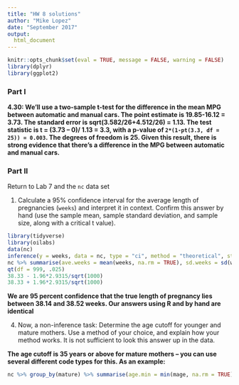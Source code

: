 ```yaml
---
title: "HW 8 solutions"
author: "Mike Lopez"
date: "September 2017"
output:
  html_document
---
```


```r
knitr::opts_chunk$set(eval = TRUE, message = FALSE, warning = FALSE)
library(dplyr)
library(ggplot2)
```

### Part I

**4.30: We’ll use a two-sample t-test for the difference in the mean MPG between automatic and manual cars. 
The point estimate is 19.85-16.12 = 3.73. The standard error is sqrt(3.582/26+4.512/26) = 1.13. 
The test statistic is t = (3.73 – 0)/ 1.13 = 3.3, with a p-value of `2*(1-pt(3.3, df = 25)) = 0.003`. The degrees of freedom is 25. Given this result, there is strong evidence that there’s a difference in the MPG between automatic and manual cars.**


### Part II

Return to Lab 7 and the `nc` data set

1.  Calculate a 95% confidence interval for the average length of pregnancies 
(`weeks`) and interpret it in context. Confirm this answer by hand (use the sample mean, sample standard deviation, and sample size, along with a critical t value). 

```r
library(tidyverse)
library(oilabs)
data(nc)
inference(y = weeks, data = nc, type = "ci", method = "theoretical", statistic = "mean")
nc %>% summarise(ave.weeks = mean(weeks, na.rm = TRUE), sd.weeks = sd(weeks, na.rm = TRUE))
qt(df = 999, .025)
38.33 - 1.96*2.9315/sqrt(1000)
38.33 + 1.96*2.9315/sqrt(1000)
```


**We are 95 percent confidence that the true length of pregnancy lies between 38.14 and 38.52 weeks. Our answers using R and by hand are identical**



4.  Now, a non-inference task: Determine the age cutoff for younger and mature 
mothers. Use a method of your choice, and explain how your method works. It is not sufficient to look this answer up in the data. 

**The age cutoff is 35 years or above for mature mothers -- you can use several different code types for this. As an example:**

```r
nc %>% group_by(mature) %>% summarise(age.min = min(mage, na.rm = TRUE), age.max = max(mage, na.rm = TRUE))
```


